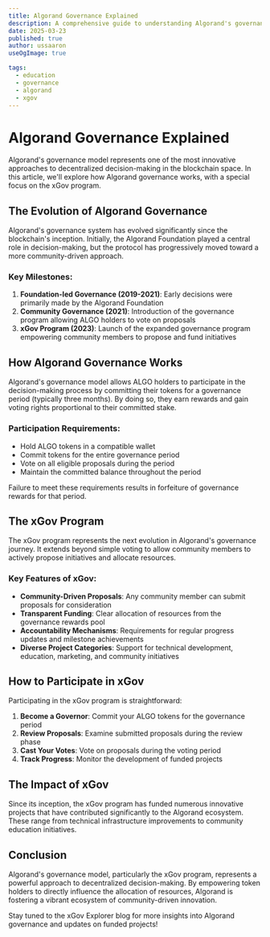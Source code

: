 ```yaml
---
title: Algorand Governance Explained
description: A comprehensive guide to understanding Algorand's governance model and the xGov program
date: 2025-03-23
published: true
author: ussaaron
useOgImage: true

tags:
  - education
  - governance
  - algorand
  - xgov
---
```


# Algorand Governance Explained

Algorand's governance model represents one of the most innovative approaches to decentralized decision-making in the blockchain space. In this article, we'll explore how Algorand governance works, with a special focus on the xGov program.

## The Evolution of Algorand Governance

Algorand's governance system has evolved significantly since the blockchain's inception. Initially, the Algorand Foundation played a central role in decision-making, but the protocol has progressively moved toward a more community-driven approach.

### Key Milestones:

1. **Foundation-led Governance (2019-2021)**: Early decisions were primarily made by the Algorand Foundation
2. **Community Governance (2021)**: Introduction of the governance program allowing ALGO holders to vote on proposals
3. **xGov Program (2023)**: Launch of the expanded governance program empowering community members to propose and fund initiatives

## How Algorand Governance Works

Algorand's governance model allows ALGO holders to participate in the decision-making process by committing their tokens for a governance period (typically three months). By doing so, they earn rewards and gain voting rights proportional to their committed stake.

### Participation Requirements:

- Hold ALGO tokens in a compatible wallet
- Commit tokens for the entire governance period
- Vote on all eligible proposals during the period
- Maintain the committed balance throughout the period

Failure to meet these requirements results in forfeiture of governance rewards for that period.

## The xGov Program

The xGov program represents the next evolution in Algorand's governance journey. It extends beyond simple voting to allow community members to actively propose initiatives and allocate resources.

### Key Features of xGov:

- **Community-Driven Proposals**: Any community member can submit proposals for consideration
- **Transparent Funding**: Clear allocation of resources from the governance rewards pool
- **Accountability Mechanisms**: Requirements for regular progress updates and milestone achievements
- **Diverse Project Categories**: Support for technical development, education, marketing, and community initiatives

## How to Participate in xGov

Participating in the xGov program is straightforward:

1. **Become a Governor**: Commit your ALGO tokens for the governance period
2. **Review Proposals**: Examine submitted proposals during the review phase
3. **Cast Your Votes**: Vote on proposals during the voting period
4. **Track Progress**: Monitor the development of funded projects

## The Impact of xGov

Since its inception, the xGov program has funded numerous innovative projects that have contributed significantly to the Algorand ecosystem. These range from technical infrastructure improvements to community education initiatives.

## Conclusion

Algorand's governance model, particularly the xGov program, represents a powerful approach to decentralized decision-making. By empowering token holders to directly influence the allocation of resources, Algorand is fostering a vibrant ecosystem of community-driven innovation.

Stay tuned to the xGov Explorer blog for more insights into Algorand governance and updates on funded projects!

